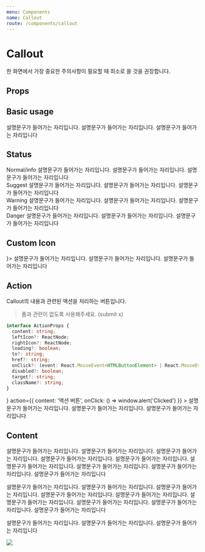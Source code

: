 ```yaml
---
menu: Components
name: Callout
route: /components/callout
---
```



# Callout

한 화면에서 가장 중요한 주의사항이 필요할 때 최소로 쓸 것을 권장합니다.

## Props

<Props of={Callout} />

## Basic usage

<Playground>
  <Callout title="공지사항">
    설명문구가 들어가는 자리입니다. 설명문구가 들어가는 자리입니다. 설명문구가 들어가는 자리입니다
  </Callout>
</Playground>

## Status

<Playground>
  Normal/info
  <Callout title="공지사항" status={CalloutStatus.DEFAULT}>
    설명문구가 들어가는 자리입니다. 설명문구가 들어가는 자리입니다. 설명문구가 들어가는 자리입니다
  </Callout>
  <br />
  Suggest
  <Callout title="서비스 이용 방법" status={CalloutStatus.SUGGEST}>
    설명문구가 들어가는 자리입니다. 설명문구가 들어가는 자리입니다. 설명문구가 들어가는 자리입니다
  </Callout>
  <br />
  Warning
  <Callout title="주의사항, 아직 일어나지 않은 사고" status={CalloutStatus.WARNING}>
    설명문구가 들어가는 자리입니다. 설명문구가 들어가는 자리입니다. 설명문구가 들어가는 자리입니다
  </Callout>
  <br />
  Danger
  <Callout title="금지사항, 오류, 사고" status={CalloutStatus.DANGER}>
    설명문구가 들어가는 자리입니다. 설명문구가 들어가는 자리입니다. 설명문구가 들어가는 자리입니다
  </Callout>
</Playground>

## Custom Icon

<Playground>
  <Callout title="공지사항" icon={<Icon.Project fillColor={Colors.red600} />}>
    설명문구가 들어가는 자리입니다. 설명문구가 들어가는 자리입니다. 설명문구가 들어가는 자리입니다
  </Callout>
</Playground>

## Action

Callout의 내용과 관련된 액션을 처리하는 버튼입니다.

> 폼과 관련이 없도록 사용해주세요. (submit x)

```ts
interface ActionProps {
  content: string;
  leftIcon?: ReactNode;
  rightIcon?: ReactNode;
  loading?: boolean;
  to?: string;
  href?: string;
  onClick?: (event: React.MouseEvent<HTMLButtonElement> | React.MouseEvent<HTMLAnchorElement>) => void;
  disabled?: boolean;
  target?: string;
  className?: string;
}
```

<Playground>
  <Callout
    title="공지사항"
    icon={<Icon.Project fillColor={Colors.red600} />}
    action={{ content: '액션 버튼', onClick: () => window.alert('Clicked') }}
  >
    설명문구가 들어가는 자리입니다. 설명문구가 들어가는 자리입니다. 설명문구가 들어가는 자리입니다
  </Callout>
</Playground>

## Content

<Playground>
  <Callout title="공지사항">
    <p>
      설명문구가 들어가는 자리입니다. 설명문구가 들어가는 자리입니다. 설명문구가 들어가는 자리입니다. 설명문구가
      들어가는 자리입니다. 설명문구가 들어가는 자리입니다. 설명문구가 들어가는 자리입니다. 설명문구가 들어가는
      자리입니다. 설명문구가 들어가는 자리입니다. 설명문구가 들어가는 자리입니다
    </p>
    <p>
      설명문구가 들어가는 자리입니다. 설명문구가 들어가는 자리입니다. 설명문구가 들어가는 자리입니다. 설명문구가
      들어가는 자리입니다. 설명문구가 들어가는 자리입니다. 설명문구가 들어가는 자리입니다. 설명문구가 들어가는
      자리입니다. 설명문구가 들어가는 자리입니다. 설명문구가 들어가는 자리입니다
    </p>
    <p>설명문구가 들어가는 자리입니다. 설명문구가 들어가는 자리입니다. 설명문구가 들어가는 자리입니다</p>
    <div style={{ borderRadius: '3px', overflow: 'hidden', height: '200px' }}>
      <img src={imageSrc} style={{ display: 'block', objectFit: 'cover', height: '100%' }} />
    </div>
  </Callout>
</Playground>
